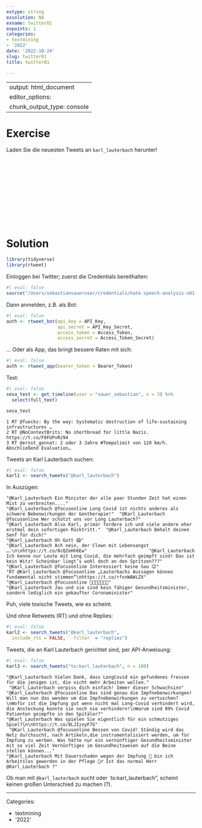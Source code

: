 ```yaml
---
extype: string
exsolution: NA
exname: twitter01
expoints: 1
categories:
- textmining
- '2022'
date: '2022-10-24'
slug: twitter01
title: twitter01

---
```



---
output: html_document
editor_options: 
  chunk_output_type: console
---








# Exercise


Laden Sie die neuesten Tweets an `karl_lauterbach` herunter!





</br>
</br>
</br>
</br>
</br>
</br>
</br>
</br>
</br>
</br>

# Solution



```r
library(tidyverse)
library(rtweet)
```


Einloggen bei Twitter; zuerst die Credentials bereithalten:

```r
#| eval: false
source("/Users/sebastiansaueruser/credentials/hate-speech-analysis-v01-twitter.R")
```


Dann anmelden, z.B. als Bot:

```r
#| eval: false
auth <- rtweet_bot(api_key = API_Key,
                   api_secret = API_Key_Secret,
                   access_token = Access_Token,
                   access_secret = Access_Token_Secret)
```


... Oder als App, das bringt bessere Raten mit sich:

```r
#| eval: false
auth <- rtweet_app(bearer_token = Bearer_Token)
```


Test:

```r
#| eval: false
sesa_test <- get_timeline(user = "sauer_sebastian", n = 3) %>% 
  select(full_text)

sesa_test
```


```
1 RT @fuecks: By the way: Systematic destruction of life-sustaining infrastructures …
2 RT @NoContextBrits: No shortbread for little Nazis. https://t.co/F6FUPvRz94        
3 RT @ernst_gennat: 2 oder 3 Jahre #Tempolimit von 120 km/h. Abschließend Evaluation…
```


Tweets an Karl Lauterbach suchen:


```r
#| eval: false
karl1 <- search_tweets("@karl_lauterbach")
```


In Auszügen:

```
"@Karl_Lauterbach Ein Minister der alle paar Stunden Zeit hat einen Mist zu verbreiten...."   
"@Karl_Lauterbach @focusonline Long Covid ist nichts anderes als schwere Nebenwirkungen der Gentherapie!"  "@Karl_Lauterbach @focusonline Wer schützt uns vor Long Lauterbach?"
"@Karl_Lauterbach Also Karl, primär fordere ich und viele andere eher erstmal dein sofortigen Rücktritt."  "@Karl_Lauterbach Behalt deinen Senf für dich!"                                                            "@Karl_Lauterbach Oh Gott 😱"     
"@Karl_Lauterbach Ach nein, der Clown mit Lebensangst ….\n\nhttps://t.co/8cQZeHh6Ew"                       "@Karl_Lauterbach Ich kenne nur Leute mit Long Covid, die mehrfach geimpft sind! Das ist kein Witz! Scheinbar liegt’s wohl doch an den Spritzen???"                                                            "@Karl_Lauterbach @focusonline Interessiert keine Sau 😉"                      
"RT @Karl_Lauterbach @focusonline „Lauterbachs Aussagen können fundamental nicht stimmen“\nhttps://t.co/rfxnWAWiZX"                                                                          "@Karl_Lauterbach @focusonline 🤡😂😂😂😂😂😂"                                         
"@Karl_Lauterbach Jau und sie sind kein fähiger Gesundheitsminister, sondern lediglich ein gekaufter Coronaminister"        
```

Puh, viele toxische Tweets, wie es scheint.



Und ohne Retweets (RT) und ohne Replies:

```r
#| eval: false
karl2 <- search_tweets("@karl_lauterbach", 
  include_rts = FALSE, `-filter` = "replies")
```


Tweets, die an Karl Lauterbach gerichtet sind, per API-Anweisung:


```r
#| eval: false
karl3 <- search_tweets("to:karl_lauterbach", n = 100)
```


```
"@Karl_Lauterbach Vielen Dank, dass LongCovid ein gefundenes fressen für die jenigen ist, die nicht mehr Arbeiten wollen."       
 "@Karl_Lauterbach verpiss dich einfach! Immer dieser Schwachsinn"    
"@Karl_Lauterbach @focusonline Das sind genau die Impfnebenwirkungen! Will man nun das wenden um die Impfnebenwirkungen zu vertuschen? \nWofür ist die Impfung gut wenn nicht mal Long-Covid verhindert wird, die Ansteckung konnte sie noch nie verhindern!\nWarum sind 89% Covid Patienten geimpfte in den Spitäler?"
"@Karl_Lauterbach Was spielen Sie eigentlich für ein schmutziges Spiel?\n\nhttps://t.co/8LJIzxyF7G"   
 "@Karl_Lauterbach @focusonline Bessen von Covid! Ständig wird das Netz durchsucht, nach Artikeln,die instrumentalisiert werden, um für Impfung zu werben. Was hätte nur ein vernünftiger Gesundheitsminister mit so viel Zeit Vernünftiges im Gesundheitswesen auf die Beine stellen können..."    
"@Karl_Lauterbach Mit Dauerschaden wegen der Impfung 💉 bin ich Arbeitslos geworden in der Pflege 🤷‍♂️ Ist das normal Herr @Karl_Lauterbach ?"          
```


Ob man mit `@karl_lauterbach` sucht oder `to:karl_lauterbach", scheint keinen großen Unterschied zu machen (?).





 


---

Categories: 

- textmining
- '2022'


